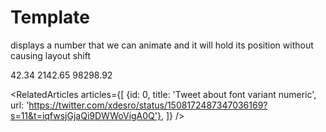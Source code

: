 
<Meta title="menu/atoms/text/number" />

# Template

<Subtitle>displays a number that we can animate and it will hold its position without causing layout shift</Subtitle>

<Canvas>
  <Story name="number">
    <Number customStyle={{color: "teal", textAlign: "right"}}>42.34</Number>
    <Number customStyle={{color: "gold", textAlign: "right"}}>2142.65</Number>
    <Number customStyle={{color: "orange", textAlign: "right"}}>98298.92</Number>
  </Story>
  <Story name="animate number">
    <AnimateNumber customStyle={{color: "teal", textAlign: "right"}} from={0} to={42} delay={0} />
     <AnimateNumber customStyle={{color: "hotpink", fontSize: 32, textAlign: "right"}} locale='en-US' from={0} to={6296668420} delay={1000} />
      <AnimateNumber customStyle={{color: "#666", fontSize: 18, textAlign: "right"}} locale='de-DE' from={9387787657434} to={232343} delay={2000} />
  </Story>
</Canvas>


<RelatedArticles articles={[
    {id: 0, title: 'Tweet about font variant numeric', url: 'https://twitter.com/xdesro/status/1508172487347036169?s=11&t=iqfwsjGjaQi9DWWoVigA0Q'},
]} />